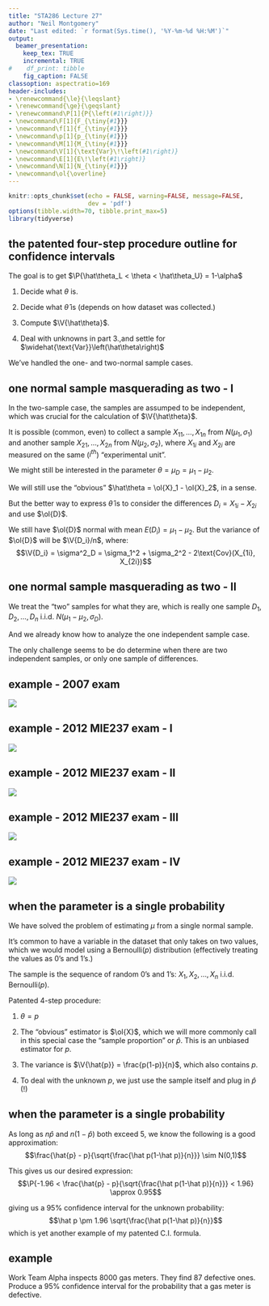 ```yaml
---
title: "STA286 Lecture 27"
author: "Neil Montgomery"
date: "Last edited: `r format(Sys.time(), '%Y-%m-%d %H:%M')`"
output: 
  beamer_presentation:
    keep_tex: TRUE
    incremental: TRUE
#    df_print: tibble
    fig_caption: FALSE
classoption: aspectratio=169
header-includes:
- \renewcommand{\le}{\leqslant}
- \renewcommand{\ge}{\geqslant}
- \renewcommand\P[1]{P{\left(#1\right)}}
- \newcommand\F[1]{F_{\tiny{#1}}}
- \newcommand\f[1]{f_{\tiny{#1}}}
- \newcommand\p[1]{p_{\tiny{#1}}}
- \newcommand\M[1]{M_{\tiny{#1}}}
- \newcommand\V[1]{\text{Var}\!\left(#1\right)}
- \newcommand\E[1]{E\!\left(#1\right)}
- \newcommand\N[1]{N_{\tiny{#1}}}
- \newcommand\ol{\overline}
---
```


```r
knitr::opts_chunk$set(echo = FALSE, warning=FALSE, message=FALSE,
                      dev = 'pdf')
options(tibble.width=70, tibble.print_max=5)
library(tidyverse)
```

## the patented four-step procedure outline for confidence intervals

The goal is to get $\P{\hat\theta_L < \theta < \hat\theta_U} = 1-\alpha$

1. Decide what $\theta$ is.

2. Decide what $\hat\theta$ is (depends on how dataset was collected.)

3. Compute $\V{\hat\theta}$.

4. Deal with unknowns in part 3.\,and settle for $\widehat{\text{Var}}\left(\hat\theta\right)$

\pause We've handled the one- and two-normal sample cases.

## one normal sample masquerading as two - I

In the two-sample case, the samples are assumped to be independent, which was crucial for the calculation of $\V{\hat\theta}$.

It is possible (common, even) to collect a sample $X_{11},\ldots,X_{1n}$ from $N(\mu_1, \sigma_1)$ and another sample $X_{21},\ldots,X_{2n}$ from $N(\mu_2, \sigma_2)$, where $X_{1i}$ and ${X_{2i}}$ are measured on the same ($i^{th}$) "experimental unit".

\pause We might still be interested in the parameter $\theta = \mu_D = \mu_1 - \mu_2$.

\pause We will still use the "obvious" $\hat\theta = \ol{X}_1 - \ol{X}_2$, in a sense.

\pause But the better way to express $\hat\theta$ is to consider the differences $D_i = X_{1i} - X_{2i}$ and use $\ol{D}$.

\pause We still have $\ol{D}$ normal with mean $E(D_i) = \mu_1-\mu_2$. But the variance of $\ol{D}$ will be $\V{D_i}/n$, where:
$$\V{D_i} = \sigma^2_D = \sigma_1^2 + \sigma_2^2 - 2\text{Cov}(X_{1i}, X_{2i})$$

## one normal sample masquerading as two - II

We treat the "two" samples for what they are, which is really one sample $D_1,D_2,\ldots,D_n$ i.i.d. $N(\mu_1-\mu_2, \sigma_D)$.

\pause And we already know how to analyze the one independent sample case.

\pause The only challenge seems to be do determine when there are two independent samples, or only one sample of differences.

## example - 2007 exam

![](exam2007.PNG)

## example - 2012 MIE237 exam - I

![](m_1.PNG)

## example - 2012 MIE237 exam - II

![](m_2.PNG)

## example - 2012 MIE237 exam - III

![](m_3.PNG)

## example - 2012 MIE237 exam - IV

![](m_4.PNG)

## when the parameter is a single probability 

We have solved the problem of estimating $\mu$ from a single normal sample.

\pause It's common to have a variable in the dataset that only takes on two values, which we would model using a Bernoulli$(p)$ distribution (effectively treating the values as 0's and 1's.)

The sample is the sequence of random 0's and 1's: $X_1,X_2,\ldots,X_n$ i.i.d. Bernoulli$(p)$.

Patented 4-step procedure:

1. $\theta = p$

2. The "obvious" estimator is $\ol{X}$, which we will more commonly call in this special case the "sample proportion" or $\hat{p}$. This is an unbiased estimator for $p$.

3. The variance is $\V{\hat{p}} = \frac{p(1-p)}{n}$, which also contains $p$. 

4. To deal with the unknown $p$, we just use the sample itself and plug in $\hat{p}$ (!)

## when the parameter is a single probability

As long as $n\hat{p}$ and $n(1-\hat{p})$ both exceed 5, we know the following is a good approximation:
$$\frac{\hat{p} - p}{\sqrt{\frac{\hat p(1-\hat p)}{n}}} \sim N(0,1)$$

\pause This gives us our desired expression:
$$\P{-1.96 < \frac{\hat{p} - p}{\sqrt{\frac{\hat p(1-\hat p)}{n}}} < 1.96} \approx 0.95$$

\pause giving us a 95\% confidence interval for the unknown probability:
$$\hat p \pm 1.96 \sqrt{\frac{\hat p(1-\hat p)}{n}}$$
which is yet another example of my patented C.I. formula.

## example

Work Team Alpha inspects 8000 gas meters. They find 87 defective ones. Produce a 95\% confidence interval for the probability that a gas meter is defective.

